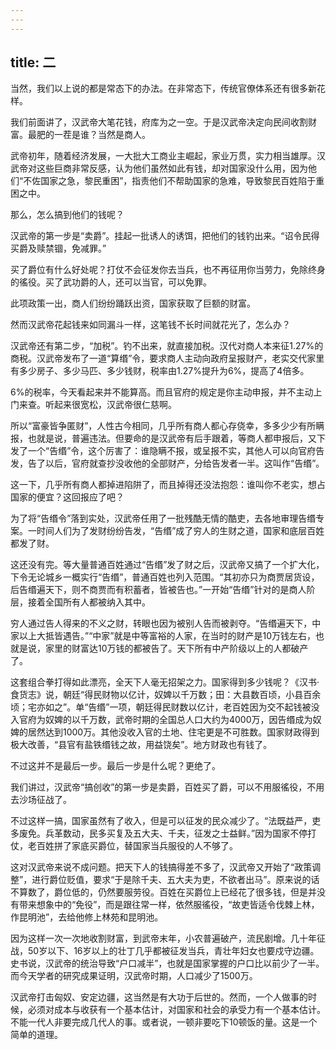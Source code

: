 ```yaml
---
---
---
```

title: 二
---



当然，我们以上说的都是常态下的办法。在非常态下，传统官僚体系还有很多新花样。

我们前面讲了，汉武帝大笔花钱，府库为之一空。于是汉武帝决定向民间收割财富。最肥的一茬是谁？当然是商人。

武帝初年，随着经济发展，一大批大工商业主崛起，家业万贯，实力相当雄厚。汉武帝对这些巨商非常反感，认为他们虽然如此有钱，却对国家没什么用，因为他们“不佐国家之急，黎民重困”，指责他们不帮助国家的急难，导致黎民百姓陷于重困之中。

那么，怎么搞到他们的钱呢？

汉武帝的第一步是“卖爵”。挂起一批诱人的诱饵，把他们的钱钓出来。“诏令民得买爵及赎禁锢，免减罪。”

买了爵位有什么好处呢？打仗不会征发你去当兵，也不再征用你当劳力，免除终身的徭役。买了武功爵的人，还可以当官，可以免罪。

此项政策一出，商人们纷纷踊跃出资，国家获取了巨额的财富。

然而汉武帝花起钱来如同漏斗一样，这笔钱不长时间就花光了，怎么办？

汉武帝还有第二步，“加税”。钓不出来，就直接加税。汉代对商人本来征1.27%的商税。汉武帝发布了一道“算缗”令，要求商人主动向政府呈报财产，老实交代家里有多少房子、多少马匹、多少钱财，税率由1.27%提升为6%，提高了4倍多。

6%的税率，今天看起来并不能算高。而且官府的规定是你主动申报，并不主动上门来查。听起来很宽松，汉武帝很仁慈啊。

所以“富豪皆争匿财”，人性古今相同，几乎所有商人都心存侥幸，多多少少有所瞒报，也就是说，普遍违法。但要命的是汉武帝有后手跟着，等商人都申报后，又下发了一个“告缗”令，这个厉害了：谁隐瞒不报，或呈报不实，其他人可以向官府告发，告了以后，官府就查抄没收他的全部财产，分给告发者一半。这叫作“告缗”。

这一下，几乎所有商人都掉进陷阱了，而且掉得还没法抱怨：谁叫你不老实，想占国家的便宜？这回报应了吧？

为了将“告缗令”落到实处，汉武帝任用了一批残酷无情的酷吏，去各地审理告缗专案。一时间人们为了发财纷纷告发，“告缗”成了穷人的生财之道，国家和底层百姓都发了财。

这还没有完。等大量普通百姓通过“告缗”发了财之后，汉武帝又搞了一个扩大化，下令无论城乡一概实行“告缗”，普通百姓也列入范围。“其初亦只为商贾居货设，后告缗遍天下，则不商贾而有积蓄者，皆被告也。”一开始“告缗”针对的是商人阶层，接着全国所有人都被纳入其中。

穷人通过告人得来的不义之财，转眼也因为被别人告而被剥夺。“告缗遍天下，中家以上大抵皆遇告。”“中家”就是中等富裕的人家，在当时的财产是10万钱左右，也就是说，家里的财富达10万钱的都被告了。天下所有中产阶级以上的人都破产了。

这套组合拳打得如此漂亮，全天下人毫无招架之力。国家得到多少钱呢？《汉书·食货志》说，朝廷“得民财物以亿计，奴婢以千万数；田：大县数百顷，小县百余顷；宅亦如之”。单“告缗”一项，朝廷得民财数以亿计，老百姓因为交不起钱被没入官府为奴婢的以千万数，武帝时期的全国总人口大约为4000万，因告缗成为奴婢的居然达到1000万。其他没收入官的土地、住宅更是不可胜数。国家财政得到极大改善，“县官有盐铁缗钱之故，用益饶矣”。地方财政也有钱了。

不过这并不是最后一步。最后一步是什么呢？更绝了。

我们讲过，汉武帝“搞创收”的第一步是卖爵，百姓买了爵，可以不用服徭役，不用去沙场征战了。

不过这样一搞，国家虽然有了收入，但是可以征发的民众减少了。“法既益严，吏多废免。兵革数动，民多买复及五大夫、千夫，征发之士益鲜。”因为国家不停打仗，老百姓拼了家底买爵位，替国家当兵服役的人不够了。

这对汉武帝来说不成问题。把天下人的钱搞得差不多了，汉武帝又开始了“政策调整”，进行爵位贬值，要求“于是除千夫、五大夫为吏，不欲者出马”。原来说的话不算数了，爵位低的，仍然要服劳役。百姓在买爵位上已经花了很多钱，但是并没有带来想象中的“免役”，而是跟往常一样，依然服徭役，“故吏皆适令伐棘上林，作昆明池”，去给他修上林苑和昆明池。

因为这样一次一次地收割财富，到武帝末年，小农普遍破产，流民剧增。几十年征战，50岁以下、16岁以上的壮丁几乎都被征发当兵，青壮年妇女也要戍守边疆。史书说，汉武帝的统治导致“户口减半”，也就是国家掌握的户口比以前少了一半。而今天学者的研究成果证明，汉武帝时期，人口减少了1500万。

汉武帝打击匈奴、安定边疆，这当然是有大功于后世的。然而，一个人做事的时候，必须对成本与收获有一个基本估计，对国家和社会的承受力有一个基本估计。不能一代人非要完成几代人的事。或者说，一顿非要吃下10顿饭的量。这是一个简单的道理。